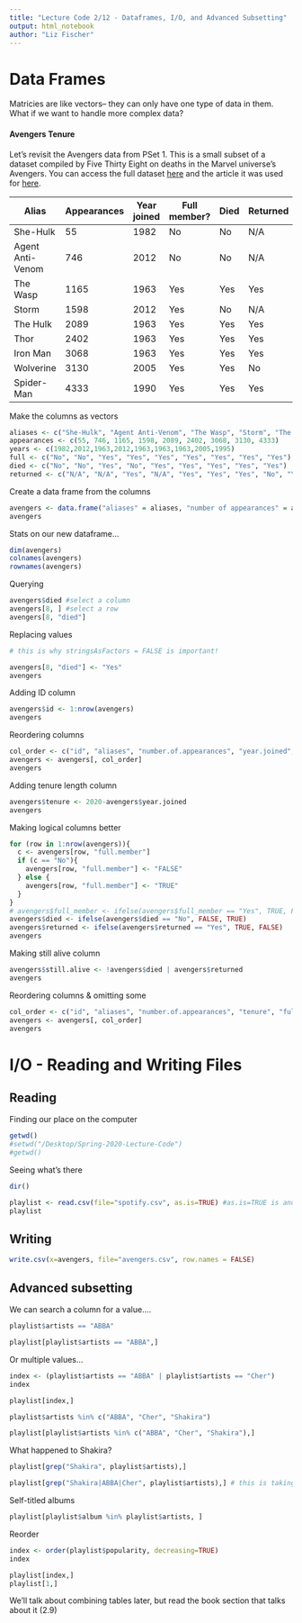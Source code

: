 ```yaml
---
title: "Lecture Code 2/12 - Dataframes, I/O, and Advanced Subsetting"
output: html_notebook
author: "Liz Fischer"
---
```


# Data Frames

Matricies are like vectors-- they can only have one type of data in them. What if we want to handle more complex data?

#### Avengers Tenure
Let's revisit the Avengers data from PSet 1.
This is a small subset of a dataset compiled by Five Thirty Eight on deaths in the Marvel universe's Avengers. You can access the full dataset [here](https://data.world/fivethirtyeight/avengers) and the article it was used for [here](https://fivethirtyeight.com/features/avengers-death-comics-age-of-ultron/).


| Alias            | Appearances | Year joined | Full member? | Died | Returned | 
|------------------|-------------|-------------|--------------|------|----------| 
| She-Hulk         | 55          | 1982        | No           | No   |  N/A     | 
| Agent Anti-Venom | 746         | 2012        | No           | No   |  N/A     | 
| The Wasp         | 1165        | 1963        | Yes          | Yes  |  Yes     | 
| Storm            | 1598        | 2012        | Yes          | No   |  N/A     | 
| The Hulk         | 2089        | 1963        | Yes          | Yes  |  Yes     | 
| Thor             | 2402        | 1963        | Yes          | Yes  |  Yes     | 
| Iron Man         | 3068        | 1963        | Yes          | Yes  |  Yes     | 
| Wolverine        | 3130        | 2005        | Yes          | Yes  |  No      | 
| Spider-Man       | 4333        | 1990        | Yes          | Yes  |  Yes     | 


Make the columns as vectors
```r
aliases <- c("She-Hulk", "Agent Anti-Venom", "The Wasp", "Storm", "The Hulk", "Thor", "Iron Man", "Wolverine", "Spider-Man")
appearances <- c(55, 746, 1165, 1598, 2089, 2402, 3068, 3130, 4333)
years <- c(1982,2012,1963,2012,1963,1963,1963,2005,1995)
full <- c("No", "No", "Yes", "Yes", "Yes", "Yes", "Yes", "Yes", "Yes")
died <- c("No", "No", "Yes", "No", "Yes", "Yes", "Yes", "Yes", "Yes")
returned <- c("N/A", "N/A", "Yes", "N/A", "Yes", "Yes", "Yes", "No", "Yes")
```

Create a data frame from the columns
```r
avengers <- data.frame("aliases" = aliases, "number of appearances" = appearances, "year joined" = years, "full member" = full, "died" = died, "returned" = returned, stringsAsFactors = FALSE)
avengers 
```

Stats on our new dataframe...
```r
dim(avengers)
colnames(avengers)
rownames(avengers)
```


Querying
```r
avengers$died #select a column
avengers[8, ] #select a row
avengers[8, "died"]
```

Replacing values
```r
# this is why stringsAsFactors = FALSE is important!

avengers[8, "died"] <- "Yes"
avengers
```


Adding ID column
```r
avengers$id <- 1:nrow(avengers)
avengers
```


Reordering columns
```r
col_order <- c("id", "aliases", "number.of.appearances", "year.joined", "full.member", "died", "returned")
avengers <- avengers[, col_order]
avengers

```


Adding tenure length column
```r
avengers$tenure <- 2020-avengers$year.joined
avengers
```


Making logical columns better
```r
for (row in 1:nrow(avengers)){
  c <- avengers[row, "full.member"]
  if (c == "No"){
    avengers[row, "full.member"] <- "FALSE"
  } else {
    avengers[row, "full.member"] <- "TRUE"
  }
}
# avengers$full_member <- ifelse(avengers$full_member == "Yes", TRUE, FALSE)
avengers$died <- ifelse(avengers$died == "No", FALSE, TRUE)
avengers$returned <- ifelse(avengers$returned == "Yes", TRUE, FALSE)
avengers
```

Making still alive column
```r
avengers$still.alive <- !avengers$died | avengers$returned
avengers
```


Reordering columns & omitting some
```r
col_order <- c("id", "aliases", "number.of.appearances", "tenure", "full.member", "still.alive")
avengers <- avengers[, col_order]
avengers
```



# I/O - Reading and Writing Files

## Reading
Finding our place on the computer
```r
getwd()
#setwd("/Desktop/Spring-2020-Lecture-Code")
#getwd()
```

Seeing what's there
```r
dir()
```


```r
playlist <- read.csv(file="spotify.csv", as.is=TRUE) #as.is=TRUE is another way to stop R from creating factors, like stringsAsFactors = FALSE.
playlist
```

## Writing
```r
write.csv(x=avengers, file="avengers.csv", row.names = FALSE)
```


## Advanced subsetting

We can search a column for a value....
```r
playlist$artists == "ABBA"

playlist[playlist$artists == "ABBA",]
```


Or multiple values...
```r
index <- (playlist$artists == "ABBA" | playlist$artists == "Cher")
index

playlist[index,]
```


```r
playlist$artists %in% c("ABBA", "Cher", "Shakira")

playlist[playlist$artists %in% c("ABBA", "Cher", "Shakira"),]
```

What happened to Shakira?
```r
playlist[grep("Shakira", playlist$artists),]

playlist[grep("Shakira|ABBA|Cher", playlist$artists),] # this is taking advantage of Regular Expressions, which you are free to read about as needed but we won't cover extensively


```

Self-titled albums
```r
playlist[playlist$album %in% playlist$artists, ]
```

Reorder
```r
index <- order(playlist$popularity, decreasing=TRUE)
index

playlist[index,]
playlist[1,]
```




We'll talk about combining tables later, but read the book section that talks about it (2.9)

